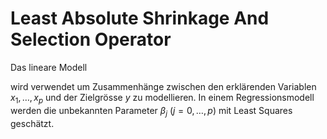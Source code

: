 # Least Absolute Shrinkage And Selection Operator {#lasso}
Das lineare Modell

\begin{equation}
y = \beta_0 + \sum_{j=1}^p \beta_jx_j + \epsilon
\label{eq:StandardLinMod}
\end{equation}

wird verwendet um Zusammenhänge zwischen den erklärenden Variablen $x_1,\ldots,x_p$ und der Zielgrösse $y$ zu modellieren. In einem Regressionsmodell werden die unbekannten Parameter $\beta_j \ (j=0,\ldots,p)$ mit Least Squares geschätzt.